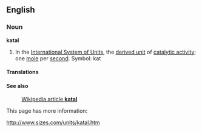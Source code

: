 ==English==
===Noun===
'''katal'''

#In the [[International System of Units]], the [[derived unit]] of [[catalytic activity]]; one [[mole]] per [[second]].  Symbol: kat

====Translations====

====See also====
:[[en:katal|Wikipedia article '''katal''']]

This page has more information:

http://www.sizes.com/units/katal.htm
